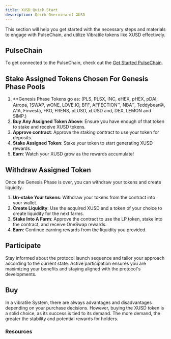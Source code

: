 ```yaml
---
title: XUSD Quick Start 
description: Quick Overview of XUSD
---
```


This section will help you get started with the necessary steps and materials to engage with PulseChain, and utilize Vibratile tokens like XUSD effectively.


## PulseChain

To get connected to the PulseChain, check out the [Get Started PulseChain](pulsechain).

## Stake Assigned Tokens Chosen For Genesis Phase Pools
1. **Genesis Phase Tokens go as: (PLS, PLSX, INC, eHEX, pHEX, pDAI, Atropa, 1SWAP, wONE, LOVE.IO, BFF, AFFECTION™, NBA™, Teddybear㉾, A1A, Finvesta, FKO, FRENS, pLUSD, xLUSD and, DEX, LEMON and SIMP.)
2. **Buy Any Assigned Token Above**: Ensure you have enough of that token to stake and receive XUSD tokens.
3. **Approve contract**: Approve the staking contract to use your token for deposits.
4. **Stake Assigned Token**:  Stake your token to start generating XUSD rewards.
5. **Earn**: Watch your XUSD grow as the rewards accumulate!


## Withdraw Assigned Token

Once the Genesis Phase is over, you can withdraw your tokens and create liquidity.

1. **Un-stake Your tokens**: Withdraw your tokens from the contract into your wallet.
2. **Create Liquidity**: Use the acquired XUSD and a token of your choice to create liquidity for the next farms.
3. **Stake Into A Farm**: Approve the contract to use the LP token, stake into the contract, and receive OneSwap rewards.
4. **Earn**: Continue earning rewards from the liquidity you provided.




## Participate

Stay informed about the protocol launch sequence and tailor your approach according to the current state. Active participation ensures you are maximizing your benefits and staying aligned with the protocol's developments.



## Buy

In a vibratile System, there are always advantages and disadvantages depending on your purchase decisions. However, buying the XUSD token is a solid choice, as its success is tied to its demand. The more demand, the greater the stability and potential rewards for holders.



### Resources
